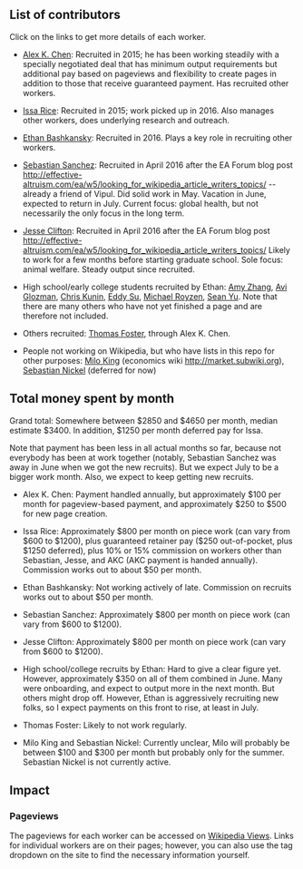 == List of contributors ==

Click on the links to get more details of each worker.

* [https://github.com/vipulnaik/working-drafts/blob/master/contributor-lists/akc-list.mediawiki Alex K. Chen]: Recruited in 2015; he has been working steadily with a specially negotiated deal that has minimum output requirements but additional pay based on pageviews and flexibility to create pages in addition to those that receive guaranteed payment. Has recruited other workers.

* [https://github.com/vipulnaik/working-drafts/blob/master/contributor-lists/issa-list.mediawiki Issa Rice]: Recruited in 2015; work picked up in 2016. Also manages other workers, does underlying research and outreach.

* [https://github.com/vipulnaik/working-drafts/blob/master/contributor-lists/ethan-list.mediawiki Ethan Bashkansky]: Recruited in 2016. Plays a key role in recruiting other workers.

* [https://github.com/vipulnaik/working-drafts/blob/master/contributor-lists/sebastian-sanchez-list.mediawiki Sebastian Sanchez]: Recruited in April 2016 after the EA Forum blog post http://effective-altruism.com/ea/w5/looking_for_wikipedia_article_writers_topics/ -- already a friend of Vipul. Did solid work in May. Vacation in June, expected to return in July. Current focus: global health, but not necessarily the only focus in the long term.

* [https://github.com/vipulnaik/working-drafts/blob/master/contributor-lists/jesse-list.mediawiki Jesse Clifton]: Recruited in April 2016 after the EA Forum blog post http://effective-altruism.com/ea/w5/looking_for_wikipedia_article_writers_topics/ Likely to work for a few months before starting graduate school. Sole focus: animal welfare. Steady output since recruited.

* High school/early college students recruited by Ethan: [https://github.com/vipulnaik/working-drafts/blob/master/contributor-lists/amy-list.mediawiki Amy Zhang], [https://github.com/vipulnaik/working-drafts/blob/master/contributor-lists/avi-list.mediawiki Avi Glozman], [https://github.com/vipulnaik/working-drafts/blob/master/contributor-lists/chris-list.mediawiki Chris Kunin], [https://github.com/vipulnaik/working-drafts/blob/master/contributor-lists/eddy-list.mediawiki Eddy Su], [https://github.com/vipulnaik/working-drafts/blob/master/contributor-lists/michael-list.mediawiki Michael Royzen], [https://github.com/vipulnaik/working-drafts/blob/master/contributor-lists/sean-list.mediawiki Sean Yu]. Note that there are many others who have not yet finished a page and are therefore not included.

* Others recruited: [https://github.com/vipulnaik/working-drafts/blob/master/contributor-lists/thomas-list.mediawiki Thomas Foster], through Alex K. Chen.

* People not working on Wikipedia, but who have lists in this repo for other purposes: [https://github.com/vipulnaik/working-drafts/blob/master/contributor-lists/milo-list.mediawiki Milo King] (economics wiki http://market.subwiki.org), [https://github.com/vipulnaik/working-drafts/blob/master/contributor-lists/sebastian-list.mediawiki Sebastian Nickel] (deferred for now)

== Total money spent by month ==

Grand total: Somewhere between $2850 and $4650 per month, median estimate $3400. In addition, $1250 per month deferred pay for Issa.

Note that payment has been less in all actual months so far, because not everybody has been at work together (notably, Sebastian Sanchez was away in June when we got the new recruits). But we expect July to be a bigger work month. Also, we expect to keep getting new recruits.

* Alex K. Chen: Payment handled annually, but approximately $100 per month for pageview-based payment, and approximately $250 to $500 for new page creation.

* Issa Rice: Approximately $800 per month on piece work (can vary from $600 to $1200), plus guaranteed retainer pay ($250 out-of-pocket, plus $1250 deferred), plus 10% or 15% commission on workers other than Sebastian, Jesse, and AKC (AKC payment is handed annually). Commission works out to about $50 per month.

* Ethan Bashkansky: Not working actively of late. Commission on recruits works out to about $50 per month.

* Sebastian Sanchez: Approximately $800 per month on piece work (can vary from $600 to $1200).

* Jesse Clifton: Approximately $800 per month on piece work (can vary from $600 to $1200).

* High school/college recruits by Ethan: Hard to give a clear figure yet. However, approximately $350 on all of them combined in June. Many were onboarding, and expect to output more in the next month. But others might drop off. However, Ethan is aggressively recruiting new folks, so I expect payments on this front to rise, at least in July.

* Thomas Foster: Likely to not work regularly.

* Milo King and Sebastian Nickel: Currently unclear, Milo will probably be between $100 and $300 per month but probably only for the summer. Sebastian Nickel is not currently active.

== Impact ==

=== Pageviews ===

The pageviews for each worker can be accessed on [http://wikipediaviews.org Wikipedia Views]. Links for individual workers are on their pages; however, you can also use the tag dropdown on the site to find the necessary information yourself.


